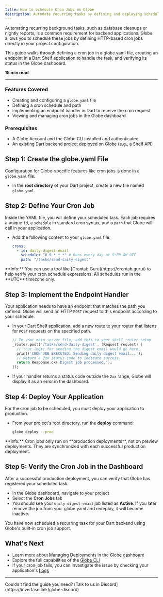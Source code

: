 ```yaml
---
title: How to Schedule Cron Jobs on Globe
description: Automate recurring tasks by defining and deploying scheduled HTTP requests.
---
```


Automating recurring background tasks, such as database cleanups or nightly reports, is a common requirement for backend applications. Globe allows you to schedule these jobs by defining HTTP-based cron jobs directly in your project configuration.

This guide walks through defining a cron job in a globe.yaml file, creating an endpoint in a Dart Shelf application to handle the task, and verifying its status in the Globe dashboard.

**15 min read**

---

### Features Covered

- Creating and configuring a `globe.yaml` file
- Defining a cron schedule and path
- Implementing an endpoint handler in Dart to receive the cron request
- Viewing and managing cron jobs in the Globe dashboard

### Prerequisites

- A Globe Account and the Globe CLI installed and authenticated
- An existing Dart backend project deployed on Globe (e.g., a Shelf API)

## Step 1: Create the globe.yaml File

Configuration for Globe-specific features like cron jobs is done in a `globe.yaml` file.

- In the **root directory** of your Dart project, create a new file named `globe.yaml`.

## Step 2: Define Your Cron Job

Inside the YAML file, you will define your scheduled task. Each job requires a unique `id`, a `schedule` in standard cron syntax, and a `path` that Globe will call in your application.

- Add the following content to your `globe.yaml` file:

  ```yaml
  crons:
    - id: daily-digest-email
      schedule: "0 9 * * *" # Runs every day at 9:00 AM UTC
      path: "/tasks/send-daily-digest"
  ```

<Info>
  **Info:** You can use a tool like [Crontab Guru](https://crontab.guru/) to
  help verify your cron schedule expressions. All schedules run in the **UTC**
  timezone only.
</Info>

## Step 3: Implement the Endpoint Handler

Your application needs to have an endpoint that matches the path you defined. Globe will send an HTTP `POST` request to this endpoint according to your schedule.

- In your Dart Shelf application, add a new route to your router that listens for `POST` requests on the specified path.

  ```dart
  // In your main server file, add this to your shelf_router setup
  _router.post('/tasks/send-daily-digest', (Request request) {
    // Your logic for sending the digest email would go here.
    print('CRON JOB EXECUTED: Sending daily digest email...');
    // Return a 2xx status code to indicate success.
    return Response.ok('Digest job processed.');
  });
  ```

- If your handler returns a status code outside the `2xx` range, Globe will display it as an error in the dashboard.

## Step 4: Deploy Your Application

For the cron job to be scheduled, you must deploy your application to production.

- From your project's root directory, run the **deploy** command:

  ```bash
  globe deploy --prod
  ```

<Info>
  **Info:** Cron jobs only run on **production deployments**, not on preview
  deployments. They are synchronized with each successful production deployment.
</Info>

## Step 5: Verify the Cron Job in the Dashboard

After a successful production deployment, you can verify that Globe has registered your scheduled task.

- In the Globe dashboard, navigate to your project
- Select the **Cron Jobs** tab
- You should see your `daily-digest-email` job listed as **Active**. If you later remove the job from your globe.yaml and redeploy, it will become inactive.

You have now scheduled a recurring task for your Dart backend using Globe's built-in cron job support.

## What's Next

- Learn more about [Managing Deployments](/core-concepts/deployments) in the Globe dashboard
- Explore the full capabilities of the [Globe CLI](/core-concepts/cli)
- If your cron job fails, you can investigate the issue by checking your application's [Logs](/core-concepts/logs)

---

<Info>
  Couldn't find the guide you need? [Talk to us in
  Discord](https://invertase.link/globe-discord)
</Info>

